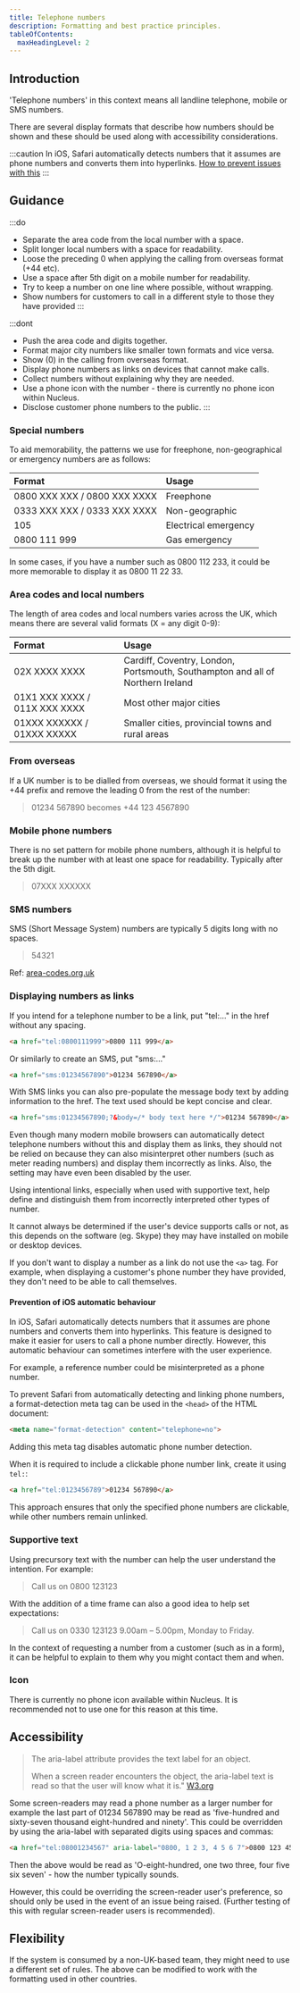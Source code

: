 ```yaml
---
title: Telephone numbers
description: Formatting and best practice principles.
tableOfContents:
  maxHeadingLevel: 2
---
```


## Introduction

'Telephone numbers' in this context means all landline telephone, mobile or SMS numbers.

There are several display formats that describe how numbers should be shown and these should be used along with accessibility considerations.

:::caution
In iOS, Safari automatically detects numbers that it assumes are phone numbers and converts them into hyperlinks.
[How to prevent issues with this](#prevention-of-ios-automatic-behaviour)
:::

## Guidance

:::do
- Separate the area code from the local number with a space.
- Split longer local numbers with a space for readability.
- Loose the preceding 0 when applying the calling from overseas format (+44 etc).
- Use a space after 5th digit on a mobile number for readability.
- Try to keep a number on one line where possible, without wrapping.
- Show numbers for customers to call in a different style to those they have provided
:::

:::dont
- Push the area code and digits together.
- Format major city numbers like smaller town formats and vice versa.
- Show (0) in the calling from overseas format.
- Display phone numbers as links on devices that cannot make calls.
- Collect numbers without explaining why they are needed.
- Use a phone icon with the number - there is currently no phone icon within Nucleus.
- Disclose customer phone numbers to the public.
:::

### Special numbers

To aid memorability, the patterns we use for freephone, non-geographical or emergency numbers are as follows:

| Format | Usage
| :--- | :---
| 0800&nbsp;XXX&nbsp;XXX / 0800&nbsp;XXX&nbsp;XXXX | Freephone |
| 0333&nbsp;XXX&nbsp;XXX / 0333&nbsp;XXX&nbsp;XXXX | Non-geographic |
| 105 | Electrical emergency |
| 0800&nbsp;111&nbsp;999 | Gas emergency |

In some cases, if you have a number such as 0800 112 233, it could be more memorable to display it as 0800 11 22 33.

### Area codes and local numbers

The length of area codes and local numbers varies across the UK, which means there are several valid formats (X = any digit 0-9):

| Format | Usage
| :--- | :---
| 02X&nbsp;XXXX&nbsp;XXXX | Cardiff, Coventry, London, Portsmouth, Southampton and all of Northern Ireland |
| 01X1&nbsp;XXX&nbsp;XXXX / 011X&nbsp;XXX&nbsp;XXXX | Most other major cities |
| 01XXX&nbsp;XXXXXX / 01XXX&nbsp;XXXXX | Smaller cities, provincial towns and rural areas |

### From overseas

If a UK number is to be dialled from overseas, we should format it using the +44 prefix and remove the leading 0 from the rest of the number:

> 01234 567890 becomes +44 123 4567890

### Mobile phone numbers

There is no set pattern for mobile phone numbers, although it is helpful to break up the number with at least one space for readability. Typically after the 5th digit.

> 07XXX&nbsp;XXXXXX

### SMS numbers

SMS (Short Message System) numbers are typically 5 digits long with no spaces.

> 54321

Ref: [area-codes.org.uk](http://www.area-codes.org.uk/formatting.php)

### Displaying numbers as links

If you intend for a telephone number to be a link, put "tel:..." in the href without any spacing. 

```html
<a href="tel:0800111999">0800 111 999</a>
```

Or similarly to create an SMS, put "sms:..."

```html
<a href="sms:01234567890">01234 567890</a>
```

With SMS links you can also pre-populate the message body text by adding information to the href. The text used should be kept concise and clear.

```html
<a href="sms:01234567890;?&body=/* body text here */">01234 567890</a>
```

Even though many modern mobile browsers can automatically detect telephone numbers without this and display them as links, they should not be relied on because they can also misinterpret other numbers (such as meter reading numbers) and display them incorrectly as links. Also, the setting may have even been disabled by the user. 

Using intentional links, especially when used with supportive text, help define and distinguish them from incorrectly interpreted other types of number.

It cannot always be determined if the user's device supports calls or not, as this depends on the software (eg. Skype) they may have installed on mobile or desktop devices.

If you don't want to display a number as a link do not use the `<a>` tag. For example, when displaying a customer's phone number they have provided, they don't need to be able to call themselves.

#### Prevention of iOS automatic behaviour

In iOS, Safari automatically detects numbers that it assumes are phone numbers and converts them into hyperlinks. This feature is designed to make it easier for users to call a phone number directly. However, this automatic behaviour can sometimes interfere with the user experience.

For example, a reference number could be misinterpreted as a phone number.

To prevent Safari from automatically detecting and linking phone numbers, a format-detection meta tag can be used in the `<head>` of the HTML document:

```html
<meta name="format-detection" content="telephone=no">
```

Adding this meta tag disables automatic phone number detection.

When it is required to include a clickable phone number link, create it using `tel:`:

```html
<a href="tel:0123456789">01234 567890</a>
```

This approach ensures that only the specified phone numbers are clickable, while other numbers remain unlinked.

### Supportive text

Using precursory text with the number can help the user understand the intention. For example:

> Call us on 0800 123123

With the addition of a time frame can also a good idea to help set expectations:

> Call us on 0330 123123 9.00am – 5.00pm, Monday to Friday.

In the context of requesting a number from a customer (such as in a form), it can be helpful to explain to them why you might contact them and when.

### Icon

There is currently no phone icon available within Nucleus. It is recommended not to use one for this reason at this time.

## Accessibility

> The aria-label attribute provides the text label for an object.
> 
> When a screen reader encounters the object, the aria-label text is read so that the user will know what it is." [W3.org](https://www.w3.org/TR/WCAG20-TECHS/ARIA6.html) 

Some screen-readers may read a phone number as a larger number for example the last part of 01234 567890 may be read as 'five-hundred and sixty-seven thousand eight-hundred and ninety'. This could be overridden by using the aria-label with separated digits using spaces and commas:

```html
<a href="tel:08001234567" aria-label="0800, 1 2 3, 4 5 6 7">0800 123 4567</a>
```

Then the above would be read as 'O-eight-hundred, one two three, four five six seven' - how the number typically sounds.

However, this could be overriding the screen-reader user's preference, so should only be used in the event of an issue being raised. (Further testing of this with regular screen-reader users is recommended).

## Flexibility

If the system is consumed by a non-UK-based team, they might need to use a different set of rules. The above can be modified to work with the formatting used in other countries. 
